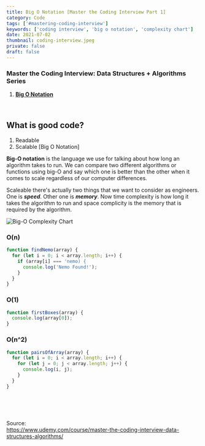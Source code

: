 ```yaml
---
title: Big O Notation [Master the Coding Interview Part 1]
category: Code
tags: ['#mastering-coding-interview']
keywords: ['coding interview', 'big o notation', 'complexity chart']
date: 2021-07-02
thumbnail: coding-interview.jpeg
private: false
draft: false
---
```


### Master the Coding Interview: Data Structures + Algorithms Series
1. **[Big O Notation](#)**

<br />

## What is good code?

1. Readable
2. Scalable [Big O Notation]

**Big-O notation** is the language we use for talking about how long an algorithm takes to run. We can compare two different algorithms or functions using big-O and say which one is better than the other when it comes to scale regardless of our computer differences.

Scaleable there's actually two things that we want to consider as engineers. One is ***speed***. Other one is ***memory***. Now time complexity is how long it takes the algorithm to run and space complicity is the memory that is required by the algorithm.



![Big-O Complexity Chart](./big-o-cart.png)

### O(n)

```js
function findNemo(array) {
  for (let i = 0; i < array.length; i++) {
    if (array[i] === 'nemo) {
      console.log('Nemo Found!');
    }
  }
}
```

### O(1)

```js
function firstBoxes(array) {
  console.log(array[0]);
}
```

### O(n^2)

```js
function pairsOfArray(array) {
  for (let i = 0; i < array.length; i++) {
    for (let j = 0; j < array.length; j++) {
      console.log(i, j);
    }
  }
}
```

<br />
<br />
<br />

Source: <br />
https://www.udemy.com/course/master-the-coding-interview-data-structures-algorithms/
